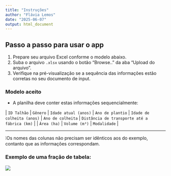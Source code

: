 ```yaml
---
title: "Instruções"
author: "Flávia Lemos"
date: "2025-06-07"
output: html_document
---
```


## Passo a passo para usar o app

1.  Prepare seu arquivo Excel conforme o modelo abaixo.
2.  Suba o arquivo `.xlsx` usando o botão "Browse.." da aba "Upload do arquivo".
3.  Verifique na pré-visualização se a sequência das informações estão corretas no seu documento de input.

### Modelo aceito

-   A planilha deve conter estas informações sequencialmente:
   
  | `ID Talhão` | `Gênero` | `Idade atual (anos)` | `Ano de plantio` | `Idade de colheita (anos)` | `Ano de colheita` | `Distância de transporte até a fábrica (km)` | | `Área (ha)` | `Volume (m³)` | `Modalidade` | 

------------------------------------------------------------------------

❕Os nomes das colunas não precisam ser idênticos aos do exemplo, contanto que as informações correspondam.

### Exemplo de uma fração de tabela:

![](exemplo_dados.png)
